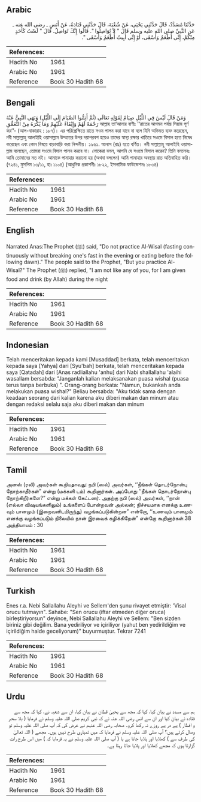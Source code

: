 ## Arabic


<div dir="rtl" lang="ar" style={{fontSize:'larger',backgroundColor:'#f8f9fa',padding:20}}>
حَدَّثَنَا مُسَدَّدٌ، قَالَ حَدَّثَنِي يَحْيَى، عَنْ شُعْبَةَ، قَالَ حَدَّثَنِي قَتَادَةُ، عَنْ أَنَسٍ ـ رضى الله عنه ـ عَنِ النَّبِيِّ صلى الله عليه وسلم قَالَ ‏"‏ لاَ تُوَاصِلُوا ‏"‏‏.‏ قَالُوا إِنَّكَ تُوَاصِلُ‏.‏ قَالَ ‏"‏ لَسْتُ كَأَحَدٍ مِنْكُمْ، إِنِّي أُطْعَمُ وَأُسْقَى، أَوْ إِنِّي أَبِيتُ أُطْعَمُ وَأُسْقَى ‏"‏‏.‏
</div>
<div style={{backgroundColor:'#f8f9fa',padding:20, marginBottom: 10}}><table> <thead> <tr> <th>References:</th> <th></th> </tr> </thead> <tbody><tr><td>Hadith No</td><td>1961</td></tr><tr><td>Arabic No</td><td>1961</td></tr><tr><td>Reference</td><td>Book 30 Hadith 68</td></tr></tbody></table></div>

## Bengali


<div dir="ltr" lang="bn" style={{fontSize:'larger',backgroundColor:'#f8f9fa',padding:20}}>
وَمَنْ قَالَ لَيْسَ فِي اللَّيْلِ صِيَامٌ لِقَوْلِهِ تَعَالَى (ثُمَّ أَتِمُّوا الصِّيَامَ إِلَى اللَّيْلِ) وَنَهَى النَّبِيُّ عَنْهُ رَحْمَةً لَهُمْ وَإِبْقَاءً عَلَيْهِمْ وَمَا يُكْرَهُ مِنْ التَّعَمُّقِ আল্লাহ তা‘আলার বাণীঃ ‘‘রাতের আগমন পর্যন্ত সিয়াম পূর্ণ কর’’- (আল-বাকারাহ : ১৮৭)। এর পরিপ্রেক্ষিতে রাতে সওম পালন করা যাবে না বলে যিনি অভিমত ব্যক্ত করেছেন, নবী সাল্লাল্লাহু আলাইহি ওয়াসাল্লাম উম্মতের উপর দয়াপরবশ হয়েও তাদের স্বাস্থ্য রক্ষার খাতিরে সওমে বিসাল হতে নিষেধ করেছেন এবং কোন বিষয়ে বাড়াবাড়ি করা নিন্দনীয়। ১৯৬১. আনাস (রাঃ) হতে বর্ণিত। নবী সাল্লাল্লাহু আলাইহি ওয়াসাল্লাম বলেছেন, তোমরা সওমে বিসাল পালন করবে না। লোকেরা বলল, আপনি যে সওমে বিসাল করেন? তিনি বললেনঃ আমি তোমাদের মত নই। আমাকে পানাহার করানো হয় (অথবা বললেন) আমি পানাহার অবস্থায় রাত অতিবাহিত করি। (৭২৪১, মুসলিম ১৩/১১, হাঃ ১১০৪) (আধুনিক প্রকাশনীঃ ১৮২২, ইসলামিক ফাউন্ডেশনঃ ১৮৩৪)
</div>
<div style={{backgroundColor:'#f8f9fa',padding:20, marginBottom: 10}}><table> <thead> <tr> <th>References:</th> <th></th> </tr> </thead> <tbody><tr><td>Hadith No</td><td>1961</td></tr><tr><td>Arabic No</td><td>1961</td></tr><tr><td>Reference</td><td>Book 30 Hadith 68</td></tr></tbody></table></div>

## English


<div dir="ltr" lang="en" style={{fontSize:'larger',backgroundColor:'#f8f9fa',padding:20}}>
Narrated Anas:The Prophet (ﷺ) said, "Do not practice Al-Wisal (fasting continuously without breaking one's fast in the evening or eating before the following dawn)." The people said to the Prophet, "But you practice Al- Wisal?" The Prophet (ﷺ) replied, "I am not like any of you, for I am given food and drink (by Allah) during the night
</div>
<div style={{backgroundColor:'#f8f9fa',padding:20, marginBottom: 10}}><table> <thead> <tr> <th>References:</th> <th></th> </tr> </thead> <tbody><tr><td>Hadith No</td><td>1961</td></tr><tr><td>Arabic No</td><td>1961</td></tr><tr><td>Reference</td><td>Book 30 Hadith 68</td></tr></tbody></table></div>

## Indonesian


<div dir="ltr" lang="id" style={{fontSize:'larger',backgroundColor:'#f8f9fa',padding:20}}>
Telah menceritakan kepada kami [Musaddad] berkata, telah menceritakan kepada saya [Yahya] dari [Syu'bah] berkata, telah menceritakan kepada saya [Qatadah] dari [Anas radliallahu 'anhu] dari Nabi shallallahu 'alaihi wasallam bersabda: "Janganlah kalian melaksanakan puasa wishal (puasa terus tanpa berbuka) ". Orang-orang berkata: "Namun, bukankah anda melakukan puasa wishal?" Beliau bersabda: "Aku tidak sama dengan keadaan seorang dari kalian karena aku diberi makan dan minum atau dengan redaksi selalu saja aku diberi makan dan minum
</div>
<div style={{backgroundColor:'#f8f9fa',padding:20, marginBottom: 10}}><table> <thead> <tr> <th>References:</th> <th></th> </tr> </thead> <tbody><tr><td>Hadith No</td><td>1961</td></tr><tr><td>Arabic No</td><td>1961</td></tr><tr><td>Reference</td><td>Book 30 Hadith 68</td></tr></tbody></table></div>

## Tamil


<div dir="ltr" lang="ta" style={{fontSize:'larger',backgroundColor:'#f8f9fa',padding:20}}>
அனஸ் (ரலி) அவர்கள் கூறியதாவது: நபி (ஸல்) அவர்கள், ‘‘நீங்கள் தொடர்நோன்பு நோற்காதீர்கள்” என்று (மக்களி டம்) கூறினார்கள். அப்போது ‘‘நீங்கள் தொடர்நோன்பு நோற்கிறீர்களே?” என்று மக்கள் கேட்டனர். அதற்கு நபி (ஸல்) அவர்கள், ‘‘நான் (எல்லா விஷயங்களிலும்) உங்களைப் போன்றவன் அல்லன்; நிச்சயமாக எனக்கு உணவும் பானமும் (இறைவனிடமிருந்து) வழங்கப்படுகின்றன” என்றோ, ‘‘உணவும் பானமும் எனக்கு வழங்கப்படும் நிலையில் நான் இரவைக் கழிக்கிறேன்” என்றோ கூறினார்கள்.38 அத்தியாயம் : 30
</div>
<div style={{backgroundColor:'#f8f9fa',padding:20, marginBottom: 10}}><table> <thead> <tr> <th>References:</th> <th></th> </tr> </thead> <tbody><tr><td>Hadith No</td><td>1961</td></tr><tr><td>Arabic No</td><td>1961</td></tr><tr><td>Reference</td><td>Book 30 Hadith 68</td></tr></tbody></table></div>

## Turkish


<div dir="ltr" lang="tr" style={{fontSize:'larger',backgroundColor:'#f8f9fa',padding:20}}>
Enes r.a. Nebi Sallallahu Aleyhi ve Sellem'den şunu rivayet etmiştir: 'Visal orucu tutmayın". Sahabe: "Sen orucu (iftar etmeden diğer oruca) birleştiriyorsun" deyince, Nebi Sallallahu Aleyhi ve Sellem: "Ben sizden biriniz gibi değilim. Bana yediriliyor ve içiriliyor (yahut ben yedirildiğim ve içirildiğim halde geceliyorum)" buyurmuştur. Tekrar 7241
</div>
<div style={{backgroundColor:'#f8f9fa',padding:20, marginBottom: 10}}><table> <thead> <tr> <th>References:</th> <th></th> </tr> </thead> <tbody><tr><td>Hadith No</td><td>1961</td></tr><tr><td>Arabic No</td><td>1961</td></tr><tr><td>Reference</td><td>Book 30 Hadith 68</td></tr></tbody></table></div>

## Urdu


<div dir="rtl" lang="ur" style={{fontSize:'larger',backgroundColor:'#f8f9fa',padding:20}}>
ہم سے مسدد نے بیان کیا، کہا کہ مجھ سے یحییٰ قطان نے بیان کیا، ان سے شعبہ نے، کہا کہ مجھ سے قتادہ نے بیان کیا اور ان سے انس رضی اللہ عنہ نے کہ نبی کریم صلی اللہ علیہ وسلم نے فرمایا ( بلا سحر و افطار ) پے در پے روزے نہ رکھا کرو۔ صحابہ رضی اللہ عنہم نے عرض کی کہ آپ صلی اللہ علیہ وسلم تو وصال کرتے ہیں؟ آپ صلی اللہ علیہ وسلم نے فرمایا کہ میں تمہاری طرح نہیں ہوں۔ مجھے ( اللہ تعالیٰ کی طرف سے ) کھلایا اور پلایا جاتا ہے یا ( آپ صلی اللہ علیہ وسلم نے یہ فرمایا کہ ) میں اس طرح رات گزارتا ہوں کہ مجھے کھلایا اور پلایا جاتا رہتا ہے۔
</div>
<div style={{backgroundColor:'#f8f9fa',padding:20, marginBottom: 10}}><table> <thead> <tr> <th>References:</th> <th></th> </tr> </thead> <tbody><tr><td>Hadith No</td><td>1961</td></tr><tr><td>Arabic No</td><td>1961</td></tr><tr><td>Reference</td><td>Book 30 Hadith 68</td></tr></tbody></table></div>